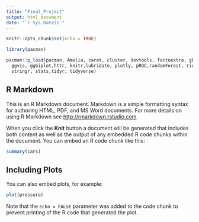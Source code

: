 ```yaml
---
title: "Final_Project"
output: html_document
date: "`r Sys.Date()`"
---
```


```r
knitr::opts_chunk$set(echo = TRUE)

library(pacman)

pacman::p_load(pacman, Amelia, caret, cluster, devtools, factoextra, gbm, GGally, ggplot2, ggthemes, 
  ggvis, ggbiplot,httr, knitr,lubridate, plotly, pROC,randomForest, rio, rpart, rpart.plot, rmarkdown, shiny, 
  stringr, stats,tidyr, tidyverse) 
```

## R Markdown

This is an R Markdown document. Markdown is a simple formatting syntax for authoring HTML, PDF, and MS Word documents. For more details on using R Markdown see <http://rmarkdown.rstudio.com>.

When you click the **Knit** button a document will be generated that includes both content as well as the output of any embedded R code chunks within the document. You can embed an R code chunk like this:

```r
summary(cars)
```

## Including Plots

You can also embed plots, for example:

```r
plot(pressure)
```

Note that the `echo = FALSE` parameter was added to the code chunk to prevent printing of the R code that generated the plot.
